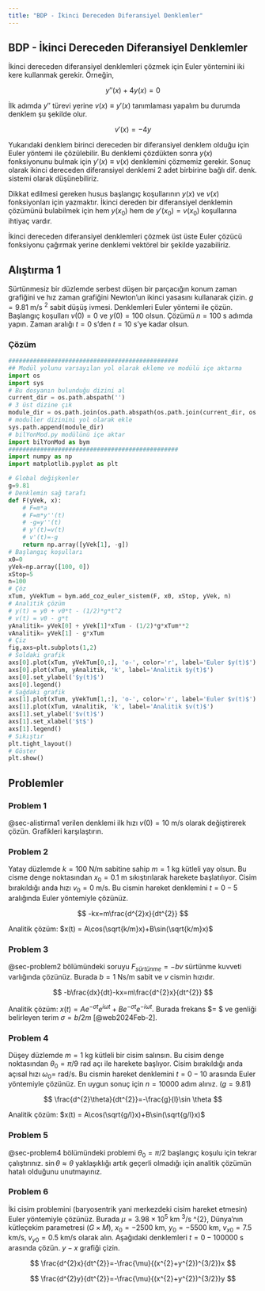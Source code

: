 ```yaml
---
title: "BDP - İkinci Dereceden Diferansiyel Denklemler"
---
```


## BDP - İkinci Dereceden Diferansiyel Denklemler

İkinci dereceden diferansiyel denklemleri çözmek için Euler yöntemini iki kere kullanmak gerekir. Örneğin,

$$
y''(x)+4y(x)=0
$$

İlk adımda $y''$ türevi yerine $v(x) \equiv y'(x)$ tanımlaması yapalım bu durumda denklem şu şekilde olur.

$$
v'(x)=-4y
$$

Yukarıdaki denklem birinci dereceden bir diferansiyel denklem olduğu için Euler yöntemi ile çözülebilir. Bu denklemi çözdükten sonra $y(x)$ fonksiyonunu bulmak için $y'(x)\equiv v(x)$ denklemini çözmemiz gerekir. Sonuç olarak ikinci dereceden diferansiyel denklemi 2 adet birbirine bağlı dif. denk. sistemi olarak düşünebiliriz.

Dikkat edilmesi gereken husus başlangıç koşullarının $y(x)$ ve $v(x)$ fonksiyonları için yazmaktır. İkinci dereden bir diferansiyel denklemin çözümünü bulabilmek için hem $y(x_{0})$ hem de $y'(x_{0})=v(x_{0})$ koşullarına ihtiyaç vardır.

İkinci dereceden diferansiyel denklemleri çözmek üst üste Euler çözücü fonksiyonu çağırmak yerine denklemi vektörel bir şekilde yazabiliriz. 

## Alıştırma 1 {#sec-alistirma1}

Sürtünmesiz bir düzlemde serbest düşen bir parçacığın konum zaman grafiğini ve hız zaman grafiğini Newton'un ikinci yasasını kullanarak çizin. $g=9.81$ m/s $^{2}$ sabit düşüş ivmesi. Denklemleri Euler yöntemi ile çözün. Başlangıç koşulları $v(0)=0$ ve $y(0)=100$ olsun. Çözümü $n=100$ s adımda yapın. Zaman aralığı $t=0$ s'den $t=10$ s'ye kadar olsun.

### Çözüm

```python
################################################
## Modül yolunu varsayılan yol olarak ekleme ve modülü içe aktarma
import os
import sys
# Bu dosyanın bulunduğu dizini al
current_dir = os.path.abspath('')
# 3 üst dizine çık
module_dir = os.path.join(os.path.abspath(os.path.join(current_dir, os.pardir, os.pardir, os.pardir)), 'moduller')
# moduller dizinini yol olarak ekle
sys.path.append(module_dir)
# bilYonMod.py modülünü içe aktar
import bilYonMod as bym
################################################
import numpy as np
import matplotlib.pyplot as plt

# Global değişkenler
g=9.81
# Denklemin sağ tarafı
def F(yVek, x):
    # F=m*a
    # F=m*y''(t)
    # -g=y''(t)
    # y'(t)=v(t)
    # v'(t)=-g
    return np.array([yVek[1], -g])
# Başlangıç koşulları
x0=0
yVek=np.array([100, 0])
xStop=5
n=100
# Çöz
xTum, yVekTum = bym.add_coz_euler_sistem(F, x0, xStop, yVek, n)
# Analitik çözüm
# y(t) = y0 + v0*t - (1/2)*g*t^2
# v(t) = v0 - g*t
yAnalitik= yVek[0] + yVek[1]*xTum - (1/2)*g*xTum**2
vAnalitik= yVek[1] - g*xTum
# Çiz
fig,axs=plt.subplots(1,2)
# Soldaki grafik
axs[0].plot(xTum, yVekTum[0,:], 'o-', color='r', label='Euler $y(t)$')
axs[0].plot(xTum, yAnalitik, 'k', label='Analitik $y(t)$')
axs[0].set_ylabel('$y(t)$')
axs[0].legend()
# Sağdaki grafik
axs[1].plot(xTum, yVekTum[1,:], 'o-', color='r', label='Euler $v(t)$')
axs[1].plot(xTum, vAnalitik, 'k', label='Analitik $v(t)$')
axs[1].set_ylabel('$v(t)$')
axs[1].set_xlabel('$t$')
axs[1].legend()
# Sıkıştır
plt.tight_layout()
# Göster
plt.show()
```

## Problemler

### Problem 1 {#sec-problem1}

@sec-alistirma1 verilen denklemi ilk hızı $v(0)=10$ m/s olarak değiştirerek çözün. Grafikleri karşılaştırın.

### Problem 2 {#sec-problem2}

Yatay düzlemde $k=100$ N/m sabitine sahip $m=1$ kg kütleli yay olsun. Bu cisme denge noktasından $x_{0}=0.1$ m sıkıştırılarak harekete başlatılıyor. Cisim bırakıldığı anda hızı $v_{0}=0$ m/s. Bu cismin hareket denklemini $t=0-5$ aralığında Euler yöntemiyle çözünüz.

$$
-kx=m\frac{d^{2}x}{dt^{2}}
$$

Analitik çözüm: $x(t) = A\cos(\sqrt{k/m}x)+B\sin(\sqrt{k/m}x)$

### Problem 3

@sec-problem2 bölümündeki soruyu $F_{sürtünme}= -bv$ sürtünme kuvveti varlığında çözünüz. Burada $b=1$ Ns/m sabit ve $v$ cismin hızıdır.

$$
-b\frac{dx}{dt}-kx=m\frac{d^{2}x}{dt^{2}}
$$


Analitik çözüm: $x(t) = Ae^{-\sigma t}e^{i\omega t}+ Be^{-\sigma t}e^{-i \omega t}$. Burada frekans $\omega = \sqrt{(k/m)-(b^{2}/4m^{2})} $ ve genliği belirleyen terim $\sigma=b/2m$ [@web2024Feb-2].

### Problem 4 {#sec-problem4}

Düşey düzlemde $m=1$ kg kütleli bir cisim salınsın. Bu cisim denge noktasından $\theta_{0}=\pi/9$ rad açı ile harekete başlıyor. Cisim bırakıldığı anda açısal hızı $\omega_{0}=$ rad/s. Bu cismin hareket denklemini $t=0-10$ arasında Euler yöntemiyle çözünüz. En uygun sonuç için $n=10000$ adım alınız. ($g=9.81$)

$$
\frac{d^{2}\theta}{dt^{2}}=-\frac{g}{l}\sin \theta
$$

Analitik çözüm: $x(t) = A\cos(\sqrt{g/l}x)+B\sin(\sqrt{g/l}x)$

### Problem 5

@sec-problem4 bölümündeki problemi $\theta_{0}=\pi/2$ başlangıç koşulu için tekrar çalıştırınız. $\sin \theta \approx \theta$ yaklaşıklığı artık geçerli olmadığı için analitik çözümün hatalı olduğunu unutmayınız.

### Problem 6

İki cisim problemini (baryosentrik yani merkezdeki cisim hareket etmesin) Euler yöntemiyle çözünüz. Burada $\mu=3.98\times 10^{5}$ km $^{3}$/s ^{2}, Dünya'nın kütleçekim parametresi ($G\times M$), $x_{0}=-2500$ km, $y_{0}=-5500$ km, $v_{x0}=7.5$ km/s, $v_{y0}=0.5$ km/s olarak alın. Aşağıdaki denklemleri $t=0-100000$ s arasında çözün. $y-x$ grafiği çizin.

$$
\frac{d^{2}x}{dt^{2}}=-\frac{\mu}{(x^{2}+y^{2})^{3/2}}x
$$

$$
\frac{d^{2}y}{dt^{2}}=-\frac{\mu}{(x^{2}+y^{2})^{3/2}}y
$$
